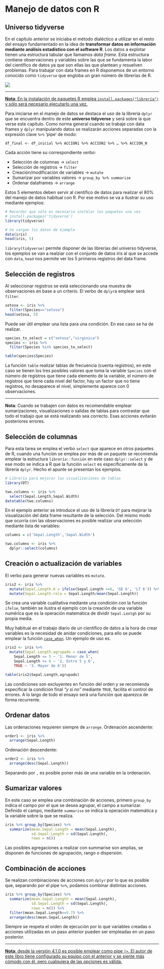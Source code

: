 # Manejo de datos con R

## Universo tidyverse

En el capítulo anterior se iniciaba el método dialéctico a utilizar en el resto del ensayo fundamentado en la idea de **transformar datos en información mediante análisis estadístico con el software R**. Los datos a explotar tienen una estructura tabular que llamamos _data frame_. Esta estructura contiene observaciones y variables sobre las que se fundamenta la labor del científico de datos ya que son ellas las que plantean y resuelven problemas. Para trabajar con data frames en R disponemos de un entorno conocido como `tidyverse` que engloba un gran número de librerías de R. 

![](https://pbs.twimg.com/media/D-X2bddXsAAWLE7.jpg)

***
[**Nota**: En la instalación de paquetes R emplea `install.packages("librería")` y sólo será necesario ejecutarlo una vez.](https://r-coder.com/install-r-packages)


Para iniciarse en el manejo de datos se destaca el uso de la librería `dplyr` que se encuentra dentro de este **universo tidyverse** y será sobre la que verse este capítulo. Como norma general cuando se trabaje con data frames y `dplyr` manipulando datos se realizarán acciones separadas con la expresión clave `%>%` 'pipe' de modo:

`df_final <- df_inicial %>% ACCION1 %>% ACCION2 %>% … %>% ACCION_N`

Cada acción tiene su correspondiente _verbo_:

* Selección de columnas -> `select`
* Selección de registros -> `filter`
* Creación/modificación de variables -> `mutate`
* Sumarizar por variables valores -> `group_by %>% summarize`
* Ordenar dataframes -> `arrange`

Estos 5 elementos deben servir al científico de datos para realizar el 80% del manejo de datos habitual con R. Por ese motivo se va a ilustrar su uso mediante ejemplos:

```r
# Recordar que sólo es necesario instalar los paquetes una vez
# install.packages('tidyverse')
library(tidyverse)

# Se cargan los datos de ejemplo
data(iris)
head(iris, 5)
```

`library(tidyverse)` permite disponer de las librerías del universo tidyverse, los ejemplos se van a realziar con el conjunto de datos iris al que se accede con `data`, `head` nos permite ver los 5 primeros registros del data frame. 

## Selección de registros

Al seleccionar registros se está seleccionando una muestra de observaciones en base a un criterio. El verbo de `dplyr`a emplear será `filter`.

```r
setosa <- iris %>%
  filter(Species=="setosa")
head(setosa, 5)
```

Puede ser útil emplear una lista para una condición. En ese caso se ha de realizar. 

```r

species_to_select = c("setosa","virginica")
species <- iris %>%
  filter(Species %in% species_to_select)

table(species$Species)
```

La función `table` realizar tablas de frecuencia (cuenta registros), en este caso se tienen los tres posibles valores que toma la variable `Species` con el número de registros que tiene cada elemento de la variable, el número de registros que tiene cada nivel del factor, hay un factor que no tiene registros, no desaparece el nivel, simplemente aparece con 0 observaciones. 

***
**Nota**: Cuando se trabajen con datos es recomendable emplear sumarizaciones, visualizaciones o salidas de tablas para contrastar que todo el trabajo que se está realizando sea correcto. Esas acciones evitarán posteriores errores. 


## Selección de columnas

Para esta tarea se emplea el verbo `select` que aparece en otros paquetes de R, cuando una función se emplea por más de un paquete se recomienda emplear la estructura `librería::función` en este caso `dplyr::select` y de ese modo se indica a R que la función `select` es específicamente de la librería `dplyr`. Hecho el apunte se presentan los ejemplos.


```r
# Librería para mejorar las visualizaciones de tablas
library(DT)

two.columns <- iris %>%
  select(Sepal.Length,Sepal.Width)
datatable(two.columns)
```

En el ejemplo anterior se introduce el uso de la librería `DT` para mejorar la visualización del data frame resultante de la selección. Del mismo modo que ocurría con las observaciones es posible realizar una selección mediante lista de variables:


```r
columns = c('Sepal.Length','Sepal.Width')

two.columns <- iris %>%
  dplyr::select(columns)
```


## Creación o actualización de variables 

El verbo para generar nuevas variables es `mutate`. 

```r
iris2 <- iris %>%
  mutate(Sepal.Length.6 = ifelse(Sepal.Length >=6, 'GE 6', 'LT 6')) %>%
  mutate(Sepal.Length.rela = Sepal.Length/mean(Sepal.Length))
```

Se crea una variable cualitativa mediante una condición con la función `ifelse`, también se ilustra el ejemplo con la creación de una variable numérica que es la operación matemática de dividir `Sepal.Lentgh` por su propia media. 

Muy habitual en el trabajo diario de un científico de datos a la hora de crear variables es la necesidad de anidar condiciones, para ello se puede emplear la función [`case_when`](https://dplyr.tidyverse.org/reference/case_when.html). Un ejemplo de uso es. 

```r
iris2 <- iris %>%
  mutate(Sepal.Length.agrupado = case_when(
    Sepal.Length <= 5 ~ '1. Menor de 5',
    Sepal.Length <= 6 ~ '2. Entre 5 y 6',
    TRUE ~ '3. Mayor de 6'))

table(iris2$Sepal.Length.agrupado)
```

Las condiciones son excluyentes en función del orden y se recomienda especificar la condición final _"y si no"_ mediante `TRUE`, facilita el control de errores. A lo largo de todo el ensayo será una función que aparezca de forma recurrente. 

## Ordenar datos

Las ordenaciones requieren siempre de `arrange`. Ordenación ascendente:

```r
order1 <- iris %>%
  arrange(Sepal.Length)
```

Ordenación descendente:

```r
order2 <- iris %>%
  arrange(desc(Sepal.Length))
```

Separando por `,` es posible poner más de una variable en la ordenación. 

## Sumarizar valores

En este caso se emplea una combinación de acciones, primero `group_by` indica el campo por el que se desea agrupar, el campo a sumarizar. Definido el campo, mediante `summarise` se indica la operación matemática y la variable sobre la que se realiza. 

```r
iris %>% group_by(Species) %>%
  summarize(mean.Sepal.Length = mean(Sepal.Length),
            sd.Sepal.Length = sd(Sepal.Length),
            rows = n())
```

Las posibles agregaciones a realizar con summarise son amplias, se disponen de funciones de agrupación, rango o dispersión.  


## Combinación de acciones

Se realizan combinaciones de acciones con `dplyr` por lo que es posible que, separando por el pipe `%>%`, podamos combinar distintas acciones. 

```r
iris %>% group_by(Species) %>%
  summarize(mean.Sepal.Length = mean(Sepal.Length),
            sd.Sepal.Length = sd(Sepal.Length),
            rows = n()) %>%
  filter(mean.Sepal.Length>=5.7) %>% 
  arrange(desc(mean.Sepal.Length))
```

Siempre se respeta el orden de ejecución por lo que variables creadas o acciones utilizadas en un paso anterior pueden ser empleadas en un paso posterior. 

***
[**Nota**: desde la versión 4.1.0 es posible emplear como pipe `|>`. El autor de este libro tiene configurado su equipo con el anterior y se siente más cómodo con él, pero cualquiera de las opciones es válida.](https://www.r-bloggers.com/2021/05/the-new-r-pipe/)







